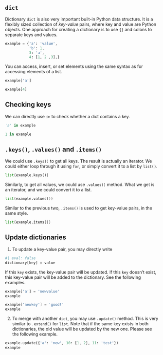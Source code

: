 
## `dict` 

Dictionary `dict` is also very important built-in Python data structure. It is a flexibly sized collection of *key-value* pairs, where key and value are Python objects. One approach for creating a dictionary is to use `{}` and colons to separate keys and values.

```python
example = {'a': 'value',
           'b': 1,
           3: 'a',
           4: [1, 2 ,3],}
```
You can access, insert, or set elements using the same syntax as for accessing elements
of a list.

```python
example['a']
```

```python
example[4]
```


::: {.callout-note collapse="true"}
## Checking keys
We can directly use `in` to check whether a dict contains a key.

```python
'a' in example
```
```python
1 in example
```

:::


::: {.callout-note collapse="true"}
## `.keys()`, `.values()` and `.items()`
We could use `.keys()` to get all keys. The result is actually an iterator. We could either loop through it using `for`, or simply convert it to a list by `list()`.

```python
list(example.keys())
```
Similarly, to get all values, we could use `.values()` method. What we get is an iterator, and we could convert it to a list.

```python
list(example.values())
```

Similar to the previous two, `.items()` is used to get key-value pairs, in the same style.

```python
list(example.items())
```

:::


::: {.callout-note collapse="true"}
## Update dictionaries

1. To update a key-value pair, you may directly write

```python
#| eval: false
dictionary[key] = value
```
If this `key` exists, the key-value pair will be updated. If this `key` doesn't exist, this key-value pair will be added to the dictionary. See the following examples.

```python
example['a'] = 'newvalue'
example
```

```python
example['newkey'] = 'good!'
example
```

2. To merge with another `dict`, you may use `.update()` method. This is very similar to `.extend()` for `list`. Note that if the same key exists in both dictionaries, the old value will be updated by the new one. Please see the following example.

```python
example.update({'a': 'new', 10: [1, 2], 11: 'test'})
example
```


:::
